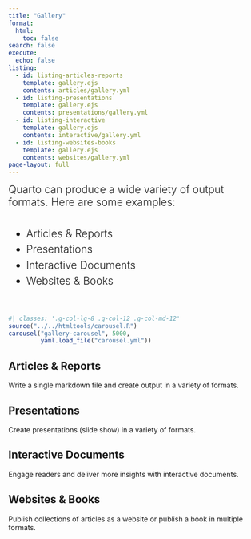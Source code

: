 ```yaml
---
title: "Gallery"
format:
  html:
    toc: false
search: false
execute:
  echo: false
listing:
  - id: listing-articles-reports
    template: gallery.ejs
    contents: articles/gallery.yml
  - id: listing-presentations
    template: gallery.ejs
    contents: presentations/gallery.yml
  - id: listing-interactive
    template: gallery.ejs
    contents: interactive/gallery.yml
  - id: listing-websites-books
    template: gallery.ejs
    contents: websites/gallery.yml
page-layout: full
---
```



:::{.grid}

::: {.headline .g-col-lg-4 .g-col-12 .g-col-md-12}


Quarto can produce a wide variety of output formats. Here are some examples: 

- [Articles & Reports]
- [Presentations]
- [Interactive Documents]
- [Websites & Books]

:::


```r
#| classes: '.g-col-lg-8 .g-col-12 .g-col-md-12'
source("../../htmltools/carousel.R")
carousel("gallery-carousel", 5000, 
         yaml.load_file("carousel.yml"))
```

:::

## Articles & Reports

Write a single markdown file and create output in a variety of formats.

::: {#listing-articles-reports}
:::

## Presentations

Create presentations (slide show) in a variety of formats.

::: {#listing-presentations}
:::

## Interactive Documents

Engage readers and deliver more insights with interactive documents.

::: {#listing-interactive}
:::

## Websites & Books

Publish collections of articles as a website or publish a book in multiple formats.

```{=html}
<style>
.headline {
font-size: 1.5em;
font-weight: 300;
padding-bottom: 1em;
}

.headline p {
  margin: 0;
  padding-bottom: .8em;
}

.headline a {
  text-decoration: none;
}

.headline ul li {
  margin-bottom: 0.3em;
}

.carousel.card {
  padding-top: 2em;
}

.carousel img {
  width: 70%;
  margin-bottom: 110px;
}

.carousel-control-prev-icon, .carousel-control-next-icon {
  margin-bottom: 110px;
}

.carousel-caption {
  padding-top: 1em;
}
</style>
```
